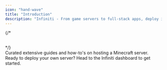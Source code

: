 ```yaml
---
icon: "hand-wave"
title: "Introduction"
description: "Infiniti - From game servers to full-stack apps, deploy instantly in 6 global regions. Enterprise-grade infrastructure with no hidden costs - truly free forever."
---
```



<StartButton />

{/* 
<br />

<br />

<CardGroup>
<HeroCard
  img="https://raw.githubusercontent.com/mintlify/themes/main/prism/images/setting-up.svg"
  title="Setting up your docs"
  description="Everything you need to know about the doc setup process, from start to finish"
  href="/quickstart"  
/>
<HeroCard
  img="https://raw.githubusercontent.com/mintlify/themes/main/prism/images/themes.svg"
  title="Explore themes"
  description="Explore a variety of themes you can use to spice up the look and feel of your documentation"
  href="/quickstart"
/>
</CardGroup> */}

<br />

<CardGroup cols={2}>
  <Card title="Minecraft Guides" icon="cubes" href="/games/minecraft">
    Curated extensive guides and how-to's on hosting a Minecraft server.
  </Card>

  <Card title="Ready?" icon="rocket" href="https://frac.gg/">
    Ready to deploy your own server? Head to the Infiniti dashboard to get started.
  </Card>
</CardGroup>